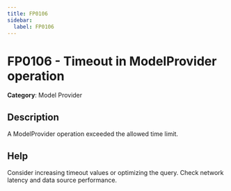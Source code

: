 ```yaml
---
title: FP0106
sidebar:
  label: FP0106
---
```


# FP0106 - Timeout in ModelProvider operation

**Category**: Model Provider

## Description

A ModelProvider operation exceeded the allowed time limit.

## Help

Consider increasing timeout values or optimizing the query. Check network latency and data source performance.
